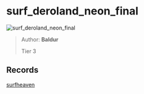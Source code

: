 
# surf_deroland_neon_final

![surf_deroland_neon_final](https://raw.githubusercontent.com/Sayt123/SurfMapPics/Maps-and-bonuses/csgo/surf_deroland_neon_final.jpg)

> Author: **Baldur**
>
> Tier 3

## Records

[surfheaven](https://surfheaven.eu/map/surf_deroland_neon_final)
